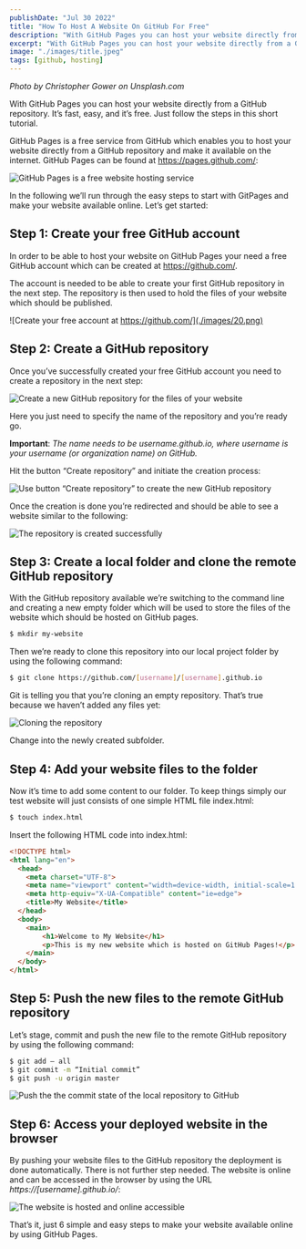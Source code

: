 ```yaml
---
publishDate: "Jul 30 2022"
title: "How To Host A Website On GitHub For Free"
description: "With GitHub Pages you can host your website directly from a GitHub repository. It’s fast, easy, and it’s free. Just follow the steps in this short tutorial."
excerpt: "With GitHub Pages you can host your website directly from a GitHub repository. It’s fast, easy, and it’s free. Just follow the steps in this short tutorial."
image: "./images/title.jpeg"
tags: [github, hosting]
---
```


*Photo by Christopher Gower on Unsplash.com*

With GitHub Pages you can host your website directly from a GitHub repository. It’s fast, easy, and it’s free. Just follow the steps in this short tutorial.

GitHub Pages is a free service from GitHub which enables you to host your website directly from a GitHub repository and make it available on the internet. GitHub Pages can be found at https://pages.github.com/:

![GitHub Pages is a free website hosting service](./images/10.png)

In the following we’ll run through the easy steps to start with GitPages and make your website available online. Let’s get started:

## Step 1: Create your free GitHub account

In order to be able to host your website on GitHub Pages your need a free GitHub account which can be created at https://github.com/.

The account is needed to be able to create your first GitHub repository in the next step. The repository is then used to hold the files of your website which should be published.

![Create your free account at https://github.com/](./images/20.png)

## Step 2: Create a GitHub repository

Once you’ve successfully created your free GitHub account you need to create a repository in the next step:

![Create a new GitHub repository for the files of your website](images/30.png)

Here you just need to specify the name of the repository and you’re ready go.

__Important__: *The name needs to be username.github.io, where username is your username (or organization name) on GitHub.*

Hit the button “Create repository” and initiate the creation process:

![Use button “Create repository” to create the new GitHub repository](./images/40.png)

Once the creation is done you’re redirected and should be able to see a website similar to the following:

![The repository is created successfully](./images/50.png)

## Step 3: Create a local folder and clone the remote GitHub repository

With the GitHub repository available we’re switching to the command line and creating a new empty folder which will be used to store the files of the website which should be hosted on GitHub pages.

```bash
$ mkdir my-website
```

Then we’re ready to clone this repository into our local project folder by using the following command:

```bash
$ git clone https://github.com/[username]/[username].github.io
```

Git is telling you that you’re cloning an empty repository. That’s true because we haven’t added any files yet:

![Cloning the repository](./images/60.png)

Change into the newly created subfolder.

## Step 4: Add your website files to the folder

Now it’s time to add some content to our folder. To keep things simply our test website will just consists of one simple HTML file index.html:

```bash
$ touch index.html
```

Insert the following HTML code into index.html:

```html
<!DOCTYPE html>
<html lang="en">
  <head>
    <meta charset="UTF-8">
    <meta name="viewport" content="width=device-width, initial-scale=1.0">
    <meta http-equiv="X-UA-Compatible" content="ie=edge">
    <title>My Website</title>
  </head>
  <body>
    <main>
        <h1>Welcome to My Website</h1>  
        <p>This is my new website which is hosted on GitHub Pages!</p>
    </main>
  </body>
</html>
```

## Step 5: Push the new files to the remote GitHub repository

Let’s stage, commit and push the new file to the remote GitHub repository by using the following command:

```bash
$ git add — all
$ git commit -m “Initial commit”
$ git push -u origin master
```

![Push the the commit state of the local repository to GitHub](./images/70.png)

## Step 6: Access your deployed website in the browser

By pushing your website files to the GitHub repository the deployment is done automatically. There is not further step needed. The website is online and can be accessed in the browser by using the URL *https://[username].github.io/*:

![The website is hosted and online accessible](images/80.png)

That’s it, just 6 simple and easy steps to make your website available online by using GitHub Pages.